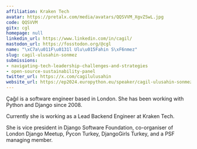 ```yaml
---
affiliation: Kraken Tech
avatar: https://pretalx.com/media/avatars/QQSVVM_XgvZSwL.jpg
code: QQSVVM
gitx: cgl
homepage: null
linkedin_url: https://www.linkedin.com/in/cagil/
mastodon_url: https://fosstodon.org/@cgl
name: "\xC7a\u011F\u0131l Ulu\u015Fahin S\xF6nmez"
slug: cagil-ulusahin-sonmez
submissions:
- navigating-tech-leadership-challenges-and-strategies
- open-source-sustainability-panel
twitter_url: https://x.com/cagilulusahin
website_url: https://ep2024.europython.eu/speaker/cagil-ulusahin-sonmez
---
```


Çağıl is a software engineer based in London. She has been working with Python and Django since 2008.

Currently she is working as a Lead Backend Engineer at Kraken Tech.

She is vice president in Django Software Foundation, co-organiser of London Django Meetup, Pycon Turkey, DjangoGirls Turkey, and a PSF managing member.
